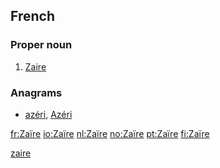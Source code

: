 {{also|zaire|Zaire|zaïre}}
==French==

===Proper noun===
{{fr-proper noun|m|sort=zaire}}

# [[Zaire]] {{gloss|the former name of the [[Democratic Republic of the Congo]], known in French as ''la République du Zaïre''}}

===Anagrams===
* [[azéri#French|azéri]], [[Azéri#French|Azéri]]

[[Category:fr:Countries|zaire]]

[[fr:Zaïre]]
[[io:Zaïre]]
[[nl:Zaïre]]
[[no:Zaïre]]
[[pt:Zaïre]]
[[fi:Zaïre]]